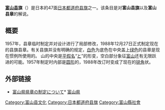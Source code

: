 {{National flag infobox
|Name = 富山县旗
|Article =
|Image =Flag of Toyama Prefecture.svg
|Use = 110000
|Symbol =
|Proportion = 2:3
|Adoption = 1988年12月27日
|Design = |Diminutive =
}}
'''[[富山县|富山县]]旗'''（{{jpn|j=富山県旗|hg=とやまけんき|rm=IToyama ken ki|f=}}）是日本的47面[[都道府县旗|日本都道府县旗]]之一。该条目是对'''富山县旗'''以及'''富山县章'''的解说。

== 概要 ==
1957年，县章临时制定并对设计进行了局部修改，1988年12月27日正式制定现在的县旗县章。有关县旗并没有明确的规定，[[白色|白色]]为底色在中央盖上[[绿色|绿色]]的县章是现在惯例所使用的。
山的中央是[[平假名|平假名]]“[[と|と]]”的形变，空白部分象征[[富山縣|富山]]还有无限跃进的可能。1957年制定时内部是[[圆形|圆形]]的，1988年改订时变成了现在的[[锐角|锐角]]状。
== 外部链接 ==
* [https://web.archive.org/web/20110720013114/http://www.pref.toyama.jp/sections/1103/reiki_int/reiki_honbun/ai00100011.html 富山県県章の制定について]* [http://www.pref.toyama.jp/ 富山県]{{Wayback|url=http://www.pref.toyama.jp/sections/1103/reiki_int/reiki_honbun/ai00100011.html |date=20110720013114 }}
{{日本都道府县旗}}

[[Category:富山县文化|Category:富山县文化]]
[[Category:日本都道府县旗|Category:日本都道府县旗]]
[[Category:富山縣社會|Category:富山縣社會]]